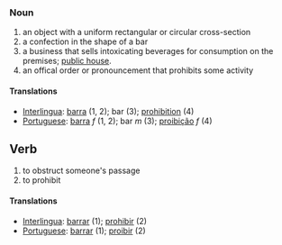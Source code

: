 ===Noun===
# an object with a uniform rectangular or circular cross-section
# a confection in the shape of a bar
# a business that sells intoxicating beverages for consumption on the premises; [[public house]].
# an offical order or pronouncement that prohibits some activity
====Translations====
*[[Interlingua]]: [[barra]] (1, 2); bar (3); [[prohibition]] (4)
*[[Portuguese]]: [[barra]] ''f'' (1, 2); bar ''m'' (3); [[proibição]] ''f'' (4)
==Verb==
# to obstruct someone's passage
# to prohibit
====Translations====
*[[Interlingua]]: [[barrar]] (1); [[prohibir]] (2)
*[[Portuguese]]: [[barrar]] (1); [[proibir]] (2)